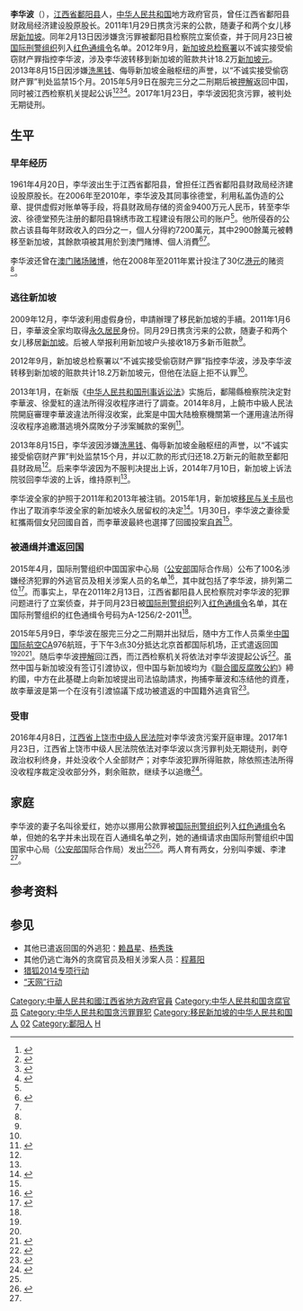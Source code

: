 {{Infobox person
| 姓名       = 李华波
| 出生日期   = {{birth_date_and_age|1961|04|20}}
| 出生地     = {{PRC}}[[江西省|江西省]][[鄱阳县|鄱阳县]]
| 居住地     = {{PRC}}[[江西省|江西省]]
| 国籍       = {{PRC}}
| 籍贯       = 
| 种族       = 汉族
| 教育程度   =
| 母校  = 
| 职业       = [[中华人民共和国公务员|股长]]
| 机构       = 
| 配偶     = 徐爱红（{{birth_date_and_age|1965|03|29}}）
| 子女     = 两个女儿（李媛、李津）
| 知名原因   = 外逃犯
| 刑事起诉   = 贪污罪
| 刑事处罚   =无期徒刑
}}
'''李华波'''（{{bd|1961年|4月20日||}}），[[江西省|江西省]][[鄱阳县|鄱阳县]]人，[[中华人民共和国|中华人民共和国]]地方政府官员，曾任江西省鄱阳县财政局经济建设股原股长。2011年1月29日携贪污来的公款，随妻子和两个女儿移居[[新加坡|新加坡]]。同年2月13日因涉嫌贪污罪被鄱阳县检察院立案侦查，并于同月23日被[[国际刑警组织|国际刑警组织]]列入[[红色通缉令|红色通缉令]]名单。2012年9月，[[新加坡总检察署|新加坡总检察署]]以不诚实接受偷窃财产罪指控李华波，涉及李华波转移到新加坡的赃款共计18.2万[[新加坡元|新加坡元]]。2013年8月15日因涉嫌[[洗黑钱|洗黑钱]]、侮辱新加坡金融枢纽的声誉，以“不诚实接受偷窃财产罪”判处监禁15个月。2015年5月9日在服完三分之二刑期后被[[押解|押解]]返回中国，同时被江西检察机关提起公诉<ref name="凤凰">{{cite web|url=http://news.ifeng.com/a/20150510/43725624_1.shtml|title=李华波被遣返回国 其妻同名者现红色通缉令逃犯|publisher=凤凰网|accessdate=2015年5月17日|date=2015年5月10日|archive-date=2015年5月19日|archive-url=https://web.archive.org/web/20150519021436/http://news.ifeng.com/a/20150510/43725624_1.shtml|dead-url=no}}</ref><ref name="北方新报">{{cite web|url=http://news.163.com/15/0513/14/APGKB58F00014Q4P.html|title=贪官李华波是怎么被劝返的？(图)|publisher=北方新报|accessdate=2015年5月17日|date=2015年5月13日|archive-url=https://web.archive.org/web/20150519014233/http://news.163.com/15/0513/14/APGKB58F00014Q4P.html|archive-date=2015年5月19日|dead-url=yes}}</ref><ref name="检察日报">{{cite news |author=戴佳 |title=跨国缉贪：逃之夭夭？回头是岸！ |url=http://newspaper.jcrb.com/html/2015-05/10/content_185832.htm |accessdate=2020-03-13 |work=检察日报 |date=2015-05-10}}</ref><ref>{{cite web|url=http://www.interpol.int/notice/search/wanted/2011-9782|title=国际刑警组织相关页面|publisher=国际刑警组织|accessdate=2015年5月17日|date=|archive-url=https://web.archive.org/web/20150924052316/http://www.interpol.int/notice/search/wanted/2011-9782|archive-date=2015年9月24日|dead-url=yes}}</ref>。2017年1月23日，李华波因犯贪污罪，被判处无期徒刑。

==生平==
===早年经历===
1961年4月20日，李华波出生于江西省鄱阳县，曾担任江西省鄱阳县财政局经济建设股原股长。在2006年至2010年，李华波及其同事徐德堂，利用私盖伪造的公章、提供虚假对账单等手段，将县财政局存储的资金9400万元人民币，转至李华波、徐德堂预先注册的鄱阳县锦绣市政工程建设有限公司的账户<ref name="检察日报"/>。他所侵吞的公款占该县每年财政收入的四分之一，個人分得約7200萬元，其中2900餘萬元被轉移至新加坡，其餘款項被其用於到澳門賭博、個人消費<ref name="人民网">{{cite web|url=http://news.ifeng.com/a/20150509/43724381_0.shtml?_t=t|title=起底外逃贪官李华波：系一股长 贪污1/4县财政收入|publisher=人民网|accessdate=2015年5月17日|date=2015年5月9日|archive-date=2015年5月19日|archive-url=https://web.archive.org/web/20150519024951/http://news.ifeng.com/a/20150509/43724381_0.shtml?_t=t|dead-url=no}}</ref><ref name="香港文汇网"/>。

李华波还曾在[[澳门|澳门]][[赌场|赌场]][[赌博|赌博]]，他在2008年至2011年累计投注了30亿[[港元|港元]]的赌资<ref name="北方新报"/>。

===逃往新加坡===

2009年12月，李华波利用虛假身份，申請辦理了移民新加坡的手續。2011年1月6日，李華波全家均取得[[新加坡永久居民|永久居民]]身份。同月29日携贪污来的公款，随妻子和两个女儿移居[[新加坡|新加坡]]。后被人举报利用新加坡户头接收18万多新币赃款<ref name="凤凰"/>。

2012年9月，新加坡总检察署以“不诚实接受偷窃财产罪”指控李华波，涉及李华波转移到新加坡的赃款共计18.2万新加坡元，但他在法庭上拒不认罪<ref name="北方新报"/>。

2013年1月，在新版《[[:s:中华人民共和国刑事诉讼法|中华人民共和国刑事诉讼法]]》实施后，鄱陽縣檢察院決定對李華波、徐愛紅的違法所得沒收程序进行了調查。2014年8月，上饒市中級人民法院開庭審理李華波違法所得沒收案，此案是中国大陆檢察機關第一个運用違法所得沒收程序追繳潛逃境外腐敗分子涉案贓款的案例<ref name="香港文汇网">{{cite web|url=http://news.wenweipo.com/2015/05/12/IN1505120012.htm|title=紅色通緝嫌犯李華波曾賭輸3400萬港元|publisher=香港文汇网|accessdate=2015年5月17日|date=2015年5月12日|archive-date=2016年3月4日|archive-url=https://web.archive.org/web/20160304112154/http://news.wenweipo.com/2015/05/12/IN1505120012.htm|dead-url=no}}</ref>。

2013年8月15日，李华波因涉嫌[[洗黑钱|洗黑钱]]、侮辱新加坡金融枢纽的声誉，以“不诚实接受偷窃财产罪”判处监禁15个月，并以汇款的形式归还18.2万新元的赃款至鄱阳县财政局<ref name="凤凰"/>。后来李华波因为不服判决提出上诉，2014年7月10日，新加坡上诉法院驳回李华波的上诉，维持原判<ref name="北方新报"/>。

李华波全家的护照于2011年和2013年被注销。2015年1月，新加坡[[移民与关卡局|移民与关卡局]]也作出了取消李华波全家的新加坡永久居留权的决定<ref>{{cite web|url=http://news.sina.com.cn/o/2015-05-13/063931825889.shtml|title=潜逃4年多的通缉犯如何落网|publisher=中国青年报|accessdate=2015年5月17日|date=2015年5月13日|archive-date=2016年3月4日|archive-url=https://web.archive.org/web/20160304100546/http://news.sina.com.cn/o/2015-05-13/063931825889.shtml|dead-url=no}}</ref>。1月30日，李华波之妻徐愛紅攜兩個女兒回國自首，而李華波最終也選擇了回國投案[[自首|自首]]<ref name="香港文汇网"/>。

===被通缉并遣返回国===

2015年4月，国际刑警组织中国国家中心局（[[中华人民共和国公安部|公安部]]国际合作局）公布了100名涉嫌经济犯罪的外逃官员及相关涉案人员的名单<ref>{{cite web|url=http://www.ccdi.gov.cn/jdtp/201504/t20150422_55186.html|title=一图读懂：红色通缉令上的100名外逃人员名单|publisher=中央纪委检查部网站|accessdate=2015-05-05|date=2015-04-22|archive-date=2015-04-26|archive-url=https://web.archive.org/web/20150426012841/http://www.ccdi.gov.cn/jdtp/201504/t20150422_55186.html|dead-url=no}}</ref>，其中就包括了李华波，排列第二位<ref name="新加坡遣返中國紅色通緝犯李華波回國">{{cite web|url=http://www.bbc.co.uk/zhongwen/trad/business/2015/05/150509_china_corruption_lihuabo|title=新加坡遣返中國紅色通緝犯李華波回國|publisher=BBC中文网|accessdate=2015年5月17日|date=2015年5月9日|archive-date=2015年6月2日|archive-url=https://web.archive.org/web/20150602204201/http://www.bbc.co.uk/zhongwen/trad/business/2015/05/150509_china_corruption_lihuabo|dead-url=no}}</ref>。而事实上，早在2011年2月13日，江西省鄱阳县人民检察院对李华波的犯罪问题进行了立案侦查，并于同月23日被[[国际刑警组织|国际刑警组织]]列入[[红色通缉令|红色通缉令]]名单，其在国际刑警组织的红色通缉令号码为A-1256/2-2011<ref name="凤凰"/>。

2015年5月9日，李华波在服完三分之二刑期并出狱后，随中方工作人员乘坐[[中国国际航空|中国国际航空]]CA976航班，于下午3点30分抵达北京首都国际机场，正式遣返回国<ref name="新加坡遣返中國紅色通緝犯李華波回國"/><ref name="人民网"/><ref>{{cite web|url=http://hk.apple.nextmedia.com/international/art/20150510/19142246|title=星遣返紅色通緝犯李華波|publisher=香港苹果日报|accessdate=2015年5月17日|date=2015年5月10日|archive-date=2015年8月3日|archive-url=https://web.archive.org/web/20150803000706/http://hk.apple.nextmedia.com/international/art/20150510/19142246|dead-url=no}}</ref>。随后李华波[[押解|押解]]回江西，而江西检察机关将依法对李华波提起公诉<ref>{{cite web|url=http://www.bbc.co.uk/zhongwen/simp/china/2015/05/150510_china_singapore_corruption#share-tools|title=新加坡就遣返李华波回中国发表声明|publisher=BBC中文网|accessdate=2015年5月17日|date=2015年5月10日|archive-date=2015年5月13日|archive-url=https://web.archive.org/web/20150513141402/http://www.bbc.co.uk/zhongwen/simp/china/2015/05/150510_china_singapore_corruption#share-tools|dead-url=no}}</ref>。虽然中国与新加坡没有签订引渡协议，但中国与新加坡均为《[[聯合國反腐敗公約|聯合國反腐敗公約]]》締約國，中方在此基礎上向新加坡提出司法協助請求，拘捕李華波和冻结他的資產，故李華波是第一个在沒有引渡協議下成功被遣返的中国籍外逃貪官<ref>{{cite web|url=http://news.now.com/home/international/player?newsId=135550|title=李華波乃無引渡協議下遣返首例|publisher=now新闻|accessdate=2015年5月17日|date=2015年5月11日|archive-date=2015年5月18日|archive-url=https://web.archive.org/web/20150518134408/http://news.now.com/home/international/player?newsId=135550|dead-url=no}}</ref>。

===受审===
2016年4月8日，[[江西省上饶市中级人民法院|江西省上饶市中级人民法院]]对李华波贪污案开庭审理。2017年1月23日，江西省上饶市中级人民法院依法对李华波以贪污罪判处无期徒刑，剥夺政治权利终身，并处没收个人全部财产；对李华波犯罪所得赃款，除依照违法所得没收程序裁定没收部分外，剩余赃款，继续予以追缴<ref>{{cite web|url=http://news.qq.com/a/20170123/010070.htm|title=“红色通缉令”2号嫌犯李华波一审被判处无期徒刑|publisher=央视新闻客户端|accessdate=2017-01-23|date=2017-01-23|archive-date=2017-02-02|archive-url=https://web.archive.org/web/20170202101625/http://news.qq.com/a/20170123/010070.htm|dead-url=no}}</ref>。

==家庭==
李华波的妻子名叫徐爱红，她亦以挪用公款罪被[[国际刑警组织|国际刑警组织]]列入[[红色通缉令|红色通缉令]]名单，但她的名字并未出现在百人通缉名单之列，她的通缉请求由国际刑警组织中国国家中心局（[[中华人民共和国公安部|公安部]]国际合作局）发出<ref name="凤凰"/><ref>{{cite web|url=http://www.interpol.int/notice/search/wanted/2011-28935|title=国际刑警组织相关页面|publisher=国际刑警组织|accessdate=2015年5月17日|date=|archive-url=https://web.archive.org/web/20150924052310/http://www.interpol.int/notice/search/wanted/2011-28935|archive-date=2015年9月24日|dead-url=yes}}</ref>。两人育有两女，分别叫李媛、李津<ref name="香港文汇网"/>。

==参考资料==
{{reflist|2}}

==参见==
{{Portal box|中华人民共和国|人物}}
* 其他已遣返回国的外逃犯：[[赖昌星|赖昌星]]、[[杨秀珠|杨秀珠]]
* 其他仍逃亡海外的贪腐官员及相关涉案人员：[[程慕阳|程慕阳]]
* [[猎狐2014专项行动|猎狐2014专项行动]]
* [[“天网”行动|“天网”行动]]

{{DEFAULTSORT:L李}}
[[Category:中華人民共和國江西省地方政府官員|Category:中華人民共和國江西省地方政府官員]]
[[Category:中华人民共和国贪腐官员|Category:中华人民共和国贪腐官员]]
[[Category:中华人民共和国贪污罪罪犯|Category:中华人民共和国贪污罪罪犯]]
[[Category:移民新加坡的中华人民共和国人|Category:移民新加坡的中华人民共和国人]]
[[Category:百名红通人员|02]]
[[Category:鄱阳人|Category:鄱阳人]]
[[Category:李姓|H]]